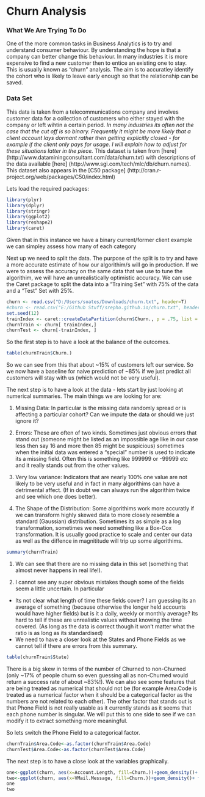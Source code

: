 Churn Analysis
========================================================


### What We Are Trying To Do
One of the more common tasks in Business Analytics is to try and understand consumer behaviour. By understanding the hope is that a company can better change this behaviour. In many industries it is more expensive to find a new customer then to entice an existing one to stay. This is usually known as "churn" analysis. The aim is to accuratley identify the cohort who is likely to leave early enough so that the relationship can be saved.

### Data Set

This data is taken from a telecommunications company and involves customer data for a collection of customers who either stayed with the company or left wihtin a certain period. <i>In many industries its often not the case that the cut off is so binary. Frequently it might be more likely that a client account lays dormant rather then getting explicitly closed - for example if the client only pays for usage. I will explain how to adjust for these situations latter in the piece.</i> This dataset is taken from [here] (http://www.dataminingconsultant.com/data/churn.txt) with descriptions of the data available [here] (http://www.sgi.com/tech/mlc/db/churn.names). This dataset also appears in the [C50 package] (http://cran.r-project.org/web/packages/C50/index.html)


Lets load the required packages:

```r
library(plyr)
library(dplyr)
library(stringr)
library(ggplot2)
library(reshape2)
library(caret)
```

Given that in this instance we have a binary current/former client example we can simpley assess how many of each category 


Next up we need to split the data. The purpose of the split is to try and have a more accurate estimate of how our algorithim/s will go in production. If we were to assess the accuracy on the same data that we use to tune the algorithim, we will have an unrealistically optimistic accuracy. We can use the Caret package to split the data into a "Training Set" with 75% of the data and a "Test" Set with 25%.

```r
churn <- read.csv("D:/Users/soates/Downloads/churn.txt", header=T)
#churn <- read.csv("E:/Github Stuff/srepho.github.io/churn.txt", header=T)
set.seed(12)
trainIndex <- caret::createDataPartition(churn$Churn., p = .75, list = FALSE, times = 1)
churnTrain <- churn[ trainIndex,]
churnTest <- churn[-trainIndex, ]
```

So the first step is to have a look at the balance of the outcomes.

```r
table(churnTrain$Churn.)
```

So we can see from this that about ~15% of customers left our service. So we now have a baseline for naive prediction of ~85% if we just predict all customers will stay with us (which would not be very useful).

The next step is to have a look at the data - lets start by just looking at numerical summaries. The main things we are looking for are:

1. Missing Data: In particular is the missing data randomly spread or is affecting a particular cohort? Can we impute the data or should we just ignore it?

2. Errors: These are often of two kinds. Sometimes just obvious errors that stand out (someone might be listed as an impossible age like in our case less then say 16 and more then 85 might be suspicious) sometimes when the initial data was entered a "special" number is used to indicate its a missing field. Often this is something like 999999 or -99999 etc and it really stands out from the other values.

3. Very low variance: Indicators that are nearly 100% one value are not likely to be very useful and in fact in many algorithims can have a detrimental affect. (If in doubt we can always run the algorithim twice and see which one does better).

4. The Shape of the Distribution: Some algorithims work more accuratly if we can transform highly skewed data to more closely resemble a standard (Gaussian) distribution. Sometimes its as simple as a log transformation, sometimes we need something like a Box-Cox transformation. It is usually good practice to scale and center our data as well as the diffence in magnititude will trip up some algorithims.


```r
summary(churnTrain)
```

1. We can see that there are no missing data in this set (something that almost never happens in real life!). 

2. I cannot see any super obvious mistakes though some of the fields seem a little uncertain. In particular 

  * Its not clear what length of time these fields cover? I am guessing its an average of something (because otherwise the longer held accounts would have higher fields) but is it a daily, weekly or monthly average? Its hard to tell if these are unrealistic values without knowing the time covered. (As long as the data is correct though it won't matter what the ratio is as long as its standardised)
  * We need to have a closer look at the States and Phone Fields as we cannot tell if there are errors from this summary.
  
```r
table(churnTrain$State)
```

There is a big skew in terms of the number of Churned to non-Churned (only ~17% of people churn so even guessing all as non-Churned would return a success rate of about ~83%!). We can also see some features that are being treated as numerical that should not be (for example Area.Code is treated as a numerical factor when it should be a categorical factor as the numbers are not related to each other). The other factor that stands out is that Phone Field is not really usable as it currently stands as it seems that each phone number is singular. We will put this to one side to see if we can modify it to extract something more meaningful.

So lets switch the Phone Field to a categorical factor.

```r
churnTrain$Area.Code<-as.factor(churnTrain$Area.Code)
churnTest$Area.Code<-as.factor(churnTest$Area.Code)
```

The next step is to have a close look at the variables graphically.

```r
one<-ggplot(churn, aes(x=Account.Length, fill=Churn.))+geom_density()+ facet_grid(Churn. ~ .) + labs(title="Account Length")
two<-ggplot(churn, aes(x=VMail.Message, fill=Churn.))+geom_density()+ facet_grid(Churn. ~ .) + labs(title="Voice Mails")
one 
two
```

```r

```


<script>
  (function(i,s,o,g,r,a,m){i['GoogleAnalyticsObject']=r;i[r]=i[r]||function(){
  (i[r].q=i[r].q||[]).push(arguments)},i[r].l=1*new Date();a=s.createElement(o),
  m=s.getElementsByTagName(o)[0];a.async=1;a.src=g;m.parentNode.insertBefore(a,m)
  })(window,document,'script','//www.google-analytics.com/analytics.js','ga');

  ga('create', 'UA-52218028-1', 'srepho.github.io');
  ga('send', 'pageview');

</script>

